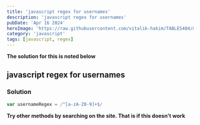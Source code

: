 ```yaml
---
title: 'javascript regex for usernames'
description: 'javascript regex for usernames'
pubDate: 'Apr 16 2024'
heroImage: 'https://raw.githubusercontent.com/vitalik-hakim/TABLES404/main/error_b/JavaScript.png'
category: 'javascript'
tags: [javascript, regex]
---
```


**The solution for this is noted below**

## javascript regex for usernames

### Solution

```javascript
var usernameRegex = /^[a-zA-Z0-9]+$/
```

**Try other methods by searching on the site. That is if this doesn't work**
